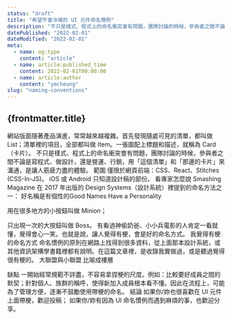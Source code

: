 ```yaml
---
status: "draft"
title: "希望不會冷場的 UI 元件命名慣例"
description: "不只是樣式、程式上的命名衝突會有問題，團隊討論的時候，參與者之間不論是寫程式、做設計，還是營運、行銷，用「這個清單」和「那邊的卡片」來溝通，是讓人筋疲力盡的體驗。"
datePublished: "2022-02-01"
dateModified: "2022-02-01"
meta:
  - name: og:type
    content: "article"
  - name: article:published_time
    content: 2022-02-01T00:00:00
  - name: article:author
    content: "ymcheung"
slug: "naming-conventions"
---
```



<Article>

# {frontmatter.title}

網站版面隨著產品演進，常常越來越複雜。首先發現隨處可見的清單，都叫做 List；清單裡的項目，全部都叫做 Item。一張圖配上標題和描述，就稱為 Card（卡片）。
不只是樣式、程式上的命名衝突會有問題，團隊討論的時候，參與者之間不論是寫程式、做設計，還是營運、行銷，用「這個清單」和「那邊的卡片」來溝通，是讓人筋疲力盡的體驗。
範圍
僅限於網頁前端：CSS、React、Stitches (CSS-In-JS)。
iOS 或 Android 只知道設計稿的部份。
看專家怎麼說
Smashing Magazine 在 2017 年出版的 Design Systems（設計系統）裡提到的命名方法之一：
好名稱是有個性的Good Names Have a Personality

用在很多地方的小按鈕叫做 Minion；

只出現一次的大按鈕叫做 Boss。
有看過神偷奶爸、小小兵電影的人肯定一看就懂，覺得會心一笑。也就是說，讓人覺得有梗，會是好的命名方式。
我覺得有梗的命名方式
命名慣例的原則在網路上找得到很多資料，從上面那本設計系統，或其他資訊架構學書籍裡都有說明。在這篇文章裡，是收錄我實做過，或是聽過覺得很有梗的。
大聯盟與小聯盟
比喻成樓層

缺點
一開始經常規範不詳盡，不容易拿捏梗的尺度。例如：比較要好成員之間的默契；針對個人、族群的稱呼，使得新加入成員根本看不懂。因此在流程上，可能為了管理方便，逐漸不鼓勵使用帶梗的命名。
結論
如果你/妳也很喜歡在 UI 元件上面帶梗，歡迎投稿；
如果你/妳有因為 UI 命名慣例而遇到麻煩的事，也歡迎分享。

</Article>

